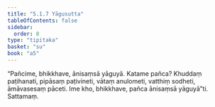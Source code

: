 ```yaml
---
title: "5.1.7 Yāgusutta"
tableOfContents: false
sidebar:
  order: 8
type: "tipitaka"
basket: "su"
book: "a5"
---
```



<DynamicBreadcrumb />

<Division number="207" book="a5">

<Paragraph number="1208" book="a5">
“Pañcime, bhikkhave, ānisaṃsā yāguyā. Katame pañca? Khuddaṃ paṭihanati, pipāsaṃ paṭivineti, vātaṃ anulometi, vatthiṃ sodheti, āmāvasesaṃ pāceti. Ime kho, bhikkhave, pañca ānisaṃsā yāguyā”ti.

</Paragraph>
</Division>

<Paragraph number="1209" type="center" book="a5">
Sattamaṃ.
</Paragraph>